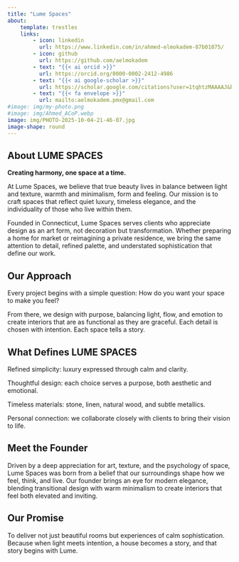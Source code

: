 ```yaml
---
title: "Lume Spaces"
about:
    template: trestles
    links:
        - icon: linkedin
          url: https://www.linkedin.com/in/ahmed-elmokadem-87b01875/
        - icon: github
          url: https://github.com/aelmokadem 
        - text: "{{< ai orcid >}}"
          url: https://orcid.org/0000-0002-2412-4986   
        - text: "{{< ai google-scholar >}}"
          url: https://scholar.google.com/citations?user=1tqhtzMAAAAJ&hl=en 
        - text: "{{< fa envelope >}}"
          url: mailto:aelmokadem.pmx@gmail.com
#image: img/my-photo.png
#image: img/Ahmed_ACoP.webp
image: img/PHOTO-2025-10-04-21-46-07.jpg
image-shape: round
---
```


## About LUME SPACES

**Creating harmony, one space at a time.**

At Lume Spaces, we believe that true beauty lives in balance between light and texture, warmth and minimalism, form and feeling.
Our mission is to craft spaces that reflect quiet luxury, timeless elegance, and the individuality of those who live within them.

Founded in Connecticut, Lume Spaces serves clients who appreciate design as an art form, not decoration but transformation.
Whether preparing a home for market or reimagining a private residence, we bring the same attention to detail, refined palette, and understated sophistication that define our work.




## Our Approach

Every project begins with a simple question:
How do you want your space to make you feel?

From there, we design with purpose, balancing light, flow, and emotion to create interiors that are as functional as they are graceful.
Each detail is chosen with intention. Each space tells a story.




## What Defines LUME SPACES

Refined simplicity: luxury expressed through calm and clarity.

Thoughtful design: each choice serves a purpose, both aesthetic and emotional.

Timeless materials: stone, linen, natural wood, and subtle metallics.

Personal connection: we collaborate closely with clients to bring their vision to life.


## Meet the Founder

Driven by a deep appreciation for art, texture, and the psychology of space, Lume Spaces was born from a belief that our surroundings shape how we feel, think, and live.
Our founder brings an eye for modern elegance, blending transitional design with warm minimalism to create interiors that feel both elevated and inviting.




## Our Promise

To deliver not just beautiful rooms but experiences of calm sophistication.
Because when light meets intention, a house becomes a story, and that story begins with Lume.

